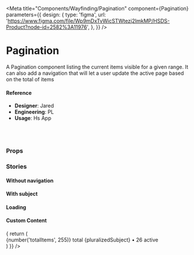 
<Meta
  title="Components/Wayfinding/Pagination"
  component={Pagination}
  parameters={{
    design: {
      type: 'figma',
      url:
        'https://www.figma.com/file/Wp9mDxTvWicSTWtezj2ImkMP/HSDS-Product?node-id=2582%3A11976',
    },
  }}
/>

# Pagination

A Pagination component listing the current items visible for a given range. It can also add a navigation that will let a user update the active page based on the total of items

<Canvas>
  <Story name="default">
    <Pagination
      totalItems={number('totalItems', 255)}
      rangePerPage={number('rangePerPage', 50)}
      onChange={action('changePage')}
    />
  </Story>
</Canvas>

#### Reference

- **Designer**: Jared
- **Engineering**: PL
- **Usage**: Hs App

<br />
<br />

### Props

<ArgsTable of={Pagination} />

### Stories

#### Without navigation

<Canvas>
  <Story name="without navigation">
    <Pagination
      subject={text('subject', 'Item')}
      totalItems={number('totalItems', 255)}
      rangePerPage={number('rangePerPage', 50)}
      activePage={number('activePage', 2)}
      showNavigation={boolean('showNavigation', false)}
    />
  </Story>
</Canvas>

#### With subject

<Canvas>
  <Story name="with subject">
    <Pagination
      totalItems={number('totalItems', 255)}
      rangePerPage={number('rangePerPage', 50)}
      onChange={action('changePage')}
      subject={text('subject', 'Customer')}
    />
  </Story>
</Canvas>

#### Loading

<Canvas>
  <Story name="loading">
    <Pagination
      totalItems={number('totalItems', 255)}
      rangePerPage={number('rangePerPage', 30)}
      onChange={action('changePage')}
      subject={text('subject', 'Customer')}
      activePage={number('activePage', 5)}
      isLoading={boolean('isLoading', true)}
    />
  </Story>
</Canvas>

#### Custom Content

<Canvas>
  <Story name="custom content">
    <Pagination
      totalItems={number('totalItems', 255)}
      rangePerPage={number('rangePerPage', 30)}
      subject={text('subject', 'conversation')}
      activePage={number('activePage', 5)}
      renderCustomContent={({
        startRange,
        endRange,
        numberOfPages,
        currentPage,
        pluralizedSubject,
      }) => {
        return (
          <div style={{ fontFamily: 'monospace' }}>
            {number('totalItems', 255)} total {pluralizedSubject} • 26 active
          </div>
        )
      }}
    />
  </Story>
</Canvas>
